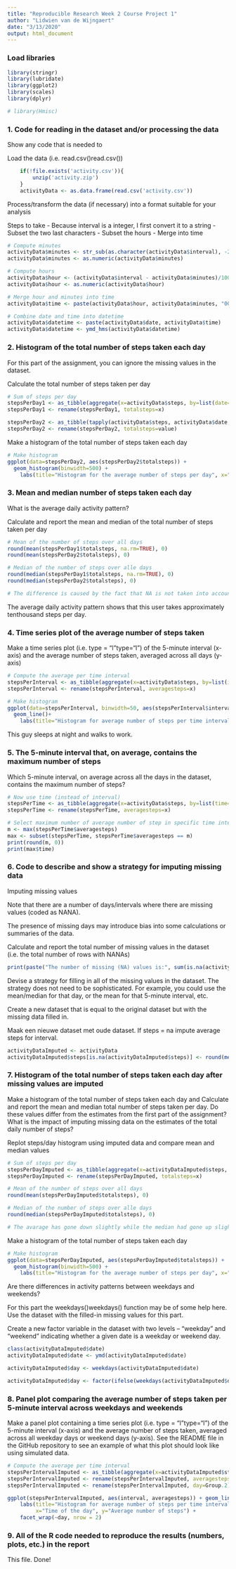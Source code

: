 ```yaml
---
title: "Reproducible Research Week 2 Course Project 1"
author: "Lidwien van de Wijngaert"
date: "3/13/2020"
output: html_document
---
```


### Load libraries 

```r
library(stringr)
library(lubridate)
library(ggplot2)
library(scales)
library(dplyr)

# library(Hmisc)
```

### 1. Code for reading in the dataset and/or processing the data

Show any code that is needed to

Load the data (i.e. read.csv()\color{red}{\verb|read.csv()|}read.csv())
    
```r

    if(!file.exists('activity.csv')){
        unzip('activity.zip')
    }
    activityData <- as.data.frame(read.csv('activity.csv')) 

``` 
    
Process/transform the data (if necessary) into a format suitable for your analysis

Steps to take 
- Because interval is a integer, I first convert it to a string
- Subset the two last characters 
- Subset the hours 
- Merge into time 

```r

# Compute minutes
activityData$minutes <- str_sub(as.character(activityData$interval), -2, -1)
activityData$minutes <- as.numeric(activityData$minutes)

# Compute hours
activityData$hour <- (activityData$interval - activityData$minutes)/100
activityData$hour <- as.numeric(activityData$hour)

# Merge hour and minutes into time
activityData$time <- paste(activityData$hour, activityData$minutes, "00", sep=":")

# Combine date and time into datetime 
activityData$datetime <- paste(activityData$date, activityData$time) 
activityData$datetime <- ymd_hms(activityData$datetime)

```

### 2. Histogram of the total number of steps taken each day

For this part of the assignment, you can ignore the missing values in the dataset.

Calculate the total number of steps taken per day

```r

# Sum of steps per day  
stepsPerDay1 <- as_tibble(aggregate(x=activityData$steps, by=list(date=activityData$date), FUN=sum))
stepsPerDay1 <- rename(stepsPerDay1, totalsteps=x)

stepsPerDay2 <- as_tibble(tapply(activityData$steps, activityData$date, sum, na.rm=TRUE))
stepsPerDay2 <- rename(stepsPerDay2, totalsteps=value)


```

Make a histogram of the total number of steps taken each day

```r

# Make histogram
ggplot(data=stepsPerDay2, aes(stepsPerDay2$totalsteps)) + 
  geom_histogram(binwidth=500) +
    labs(title="Histogram for the average number of steps per day", x="Time", y="Number of steps")
```

### 3. Mean and median number of steps taken each day

What is the average daily activity pattern?

Calculate and report the mean and median of the total number of steps taken per day

```r

# Mean of the number of steps over all days   
round(mean(stepsPerDay1$totalsteps, na.rm=TRUE), 0)
round(mean(stepsPerDay2$totalsteps), 0)

# Median of the number of steps over alle days   
round(median(stepsPerDay1$totalsteps, na.rm=TRUE), 0)
round(median(stepsPerDay2$totalsteps), 0)

# The difference is caused by the fact that NA is not taken into account in stepsPerDay2. NA counts as zero which reduces the average. 

```

The average daily activity pattern shows that this user takes approximately tenthousand steps per day. 

### 4. Time series plot of the average number of steps taken

Make a time series plot (i.e. type = "l"\color{red}{\verb|type = "l"|}type="l") of the 5-minute interval (x-axis) and the average number of steps taken, averaged across all days (y-axis)

```r

# Compute the average per time interval 
stepsPerInterval <- as_tibble(aggregate(x=activityData$steps, by=list(interval=activityData$interval), FUN=mean, na.rm=TRUE))
stepsPerInterval <- rename(stepsPerInterval, averagesteps=x)

# Make histogram
ggplot(data=stepsPerInterval, binwidth=50, aes(stepsPerInterval$interval, stepsPerInterval$averagesteps)) + 
  geom_line()+
    labs(title="Histogram for average number of steps per time interval", x="Time of the day", y="Average number of steps")

```

This guy sleeps at night and walks to work. 

### 5. The 5-minute interval that, on average, contains the maximum number of steps

Which 5-minute interval, on average across all the days in the dataset, contains the maximum number of steps?

```r

# Now use time (instead of interval)
stepsPerTime <- as_tibble(aggregate(x=activityData$steps, by=list(time=activityData$time), FUN=mean, na.rm=TRUE))
stepsPerTime <- rename(stepsPerTime, averagesteps=x)

# Select maximum number of average number of step in specific time interval
m <- max(stepsPerTime$averagesteps)
max <- subset(stepsPerTime, stepsPerTime$averagesteps == m)
print(round(m, 0))
print(max$time)

```

### 6. Code to describe and show a strategy for imputing missing data

Imputing missing values

Note that there are a number of days/intervals where there are missing values (coded as NA\color{red}{\verb|NA|}NA). 

The presence of missing days may introduce bias into some calculations or summaries of the data.

Calculate and report the total number of missing values in the dataset (i.e. the total number of rows with NA\color{red}{\verb|NA|}NAs)

``` r
print(paste("The number of missing (NA) values is:", sum(is.na(activityData$steps))))
```  
  
Devise a strategy for filling in all of the missing values in the dataset. The strategy does not need to be sophisticated. For example, you could use the mean/median for that day, or the mean for that 5-minute interval, etc.

Create a new dataset that is equal to the original dataset but with the missing data filled in.

Maak een nieuwe dataset met oude dataset. 
If steps = na impute average steps for interval. 

```r

activityDataImputed <- activityData
activityDataImputed$steps[is.na(activityDataImputed$steps)] <- round(mean(activityDataImputed$steps, na.rm = TRUE))

```

### 7. Histogram of the total number of steps taken each day after missing values are imputed

Make a histogram of the total number of steps taken each day and Calculate and report the mean and median total number of steps taken per day. Do these values differ from the estimates from the first part of the assignment? What is the impact of imputing missing data on the estimates of the total daily number of steps?
  
  Replot steps/day histogram using imputed data and compare mean and median values
``` r

# Sum of steps per day  
stepsPerDayImputed <- as_tibble(aggregate(x=activityDataImputed$steps, by=list(date=activityDataImputed$date), FUN=sum))
stepsPerDayImputed <- rename(stepsPerDayImputed, totalsteps=x)

# Mean of the number of steps over all days   
round(mean(stepsPerDayImputed$totalsteps), 0)

# Median of the number of steps over alle days   
round(median(stepsPerDayImputed$totalsteps), 0)

# The avarage has gone down slightly while the median had gone up slightly. 

```

Make a histogram of the total number of steps taken each day

```r

# Make histogram
ggplot(data=stepsPerDayImputed, aes(stepsPerDayImputed$totalsteps)) + 
  geom_histogram(binwidth=500) +
    labs(title="Histogram for the average number of steps per day", x="Time", y="Number of steps")
```

Are there differences in activity patterns between weekdays and weekends?

For this part the weekdays()\color{red}{\verb|weekdays()|}weekdays() function may be of some help here. Use the dataset with the filled-in missing values for this part.

Create a new factor variable in the dataset with two levels – “weekday” and “weekend” indicating whether a given date is a weekday or weekend day.

```r

class(activityDataImputed$date)
activityDataImputed$date <- ymd(activityDataImputed$date)

activityDataImputed$day <- weekdays(activityDataImputed$date)

activityDataImputed$day <- factor(ifelse(weekdays(activityDataImputed$date) == "Saturday" | weekdays(activityDataImputed$date) == "Sunday", "weekend", "weekday"))

```

### 8. Panel plot comparing the average number of steps taken per 5-minute interval across weekdays and weekends

Make a panel plot containing a time series plot (i.e. type = "l"\color{red}{\verb|type = "l"|}type="l") of the 5-minute interval (x-axis) and the average number of steps taken, averaged across all weekday days or weekend days (y-axis). See the README file in the GitHub repository to see an example of what this plot should look like using simulated data.

```r

# Compute the average per time interval 
stepsPerIntervalImputed <- as_tibble(aggregate(x=activityDataImputed$steps,  by=list(interval=activityDataImputed$interval, activityDataImputed$day), FUN=mean, na.rm=TRUE))
stepsPerIntervalImputed <- rename(stepsPerIntervalImputed, averagesteps=x)
stepsPerIntervalImputed <- rename(stepsPerIntervalImputed, day=Group.2)

ggplot(stepsPerIntervalImputed, aes(interval, averagesteps)) + geom_line(color = "blue") +
    labs(title="Histogram for average number of steps per time interval", 
         x="Time of the day", y="Average number of steps") + 
    facet_wrap(~day, nrow = 2)
```

### 9. All of the R code needed to reproduce the results (numbers, plots, etc.) in the report

This file. Done! 



